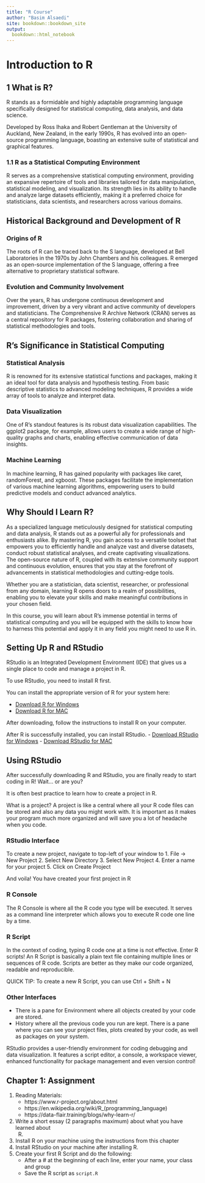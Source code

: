 ```yaml
---
title: "R Course"
author: "Basim Alsaedi"
site: bookdown::bookdown_site
output:
  bookdown::html_notebook
---
```


# Introduction to R

## 1 What is R?

R stands as a formidable and highly adaptable programming language specifically
designed for statistical computing, data analysis, and data science. 

Developed by Ross Ihaka and Robert Gentleman at the University of Auckland,
New Zealand, in the early 1990s, R has evolved into an open-source programming
language, boasting an extensive suite of statistical and graphical features.


### 1.1 R as a Statistical Computing Environment

R serves as a comprehensive statistical computing environment, providing an
expansive repertoire of tools and libraries tailored for data manipulation, 
statistical modeling, and visualization. Its strength lies in its ability to
handle and analyze large datasets efficiently, making it a preferred choice for
statisticians, data scientists, and researchers across various domains.


## Historical Background and Development of R

### Origins of R

The roots of R can be traced back to the S language, developed at Bell Laboratories
in the 1970s by John Chambers and his colleagues. R emerged as an open-source
implementation of the S language, offering a free alternative to proprietary
statistical software.


### Evolution and Community Involvement

Over the years, R has undergone continuous development and improvement, driven 
by a very vibrant and active community of developers and statisticians. The
Comprehensive R Archive Network (CRAN) serves as a central repository for R
packages, fostering collaboration and sharing of statistical methodologies and
tools.


## R's Significance in Statistical Computing

### Statistical Analysis

R is renowned for its extensive statistical functions and packages, 
making it an ideal tool for data analysis and hypothesis testing. From basic 
descriptive statistics to advanced modeling techniques, R provides a wide 
array of tools to analyze and interpret data.

### Data Visualization

One of R's standout features is its robust data visualization capabilities. 
The ggplot2 package, for example, allows users to create a wide range of 
high-quality graphs and charts, enabling effective communication of data
insights.

### Machine Learning

In machine learning, R has gained popularity with packages like
caret, randomForest, and xgboost. These packages facilitate the implementation
of various machine learning algorithms, empowering users to build predictive
models and conduct advanced analytics.

## Why Should I Learn R?
As a specialized language meticulously designed for statistical computing and
data analysis, R stands out as a powerful ally for professionals and enthusiasts
alike. By mastering R, you gain access to a versatile toolset that empowers you
to efficiently handle and analyze vast and diverse datasets, conduct robust
statistical analyses, and create captivating visualizations. The open-source
nature of R, coupled with its extensive community support and continuous
evolution, ensures that you stay at the forefront of advancements in statistical
methodologies and cutting-edge tools. 

Whether you are a statistician, data scientist, researcher,
or professional from any domain, learning R opens doors to a realm of
possibilities, enabling you to elevate your skills and make meaningful
contributions in your chosen field.


In this course, you will learn about R's immense potential in terms of
statistical computing and you will be equipped with the skills to know how to 
harness this potential and apply it in any field you might need to use R in.

## Setting Up R and RStudio

RStudio is an Integrated Development Environment (IDE) that gives us a
single place to code and manage a project in R.

To use RStudio, you need to install R first.

You can install the appropriate version of R for your system here:

-   [Download R for
    Windows](https://cran.r-project.org/bin/windows/base/)
-   [Download R for MAC](https://cloud.r-project.org/bin/macosx/)

After downloading, follow the instructions to install R on your
computer.

After R is successfully installed, you can install RStudio. - [Download
RStudio for Windows](https://posit.co/download/rstudio-desktop/) -
[Download RStudio for MAC](https://posit.co/download/rstudio-desktop/)

## Using RStudio

After successfully downloading R and RStudio, you are finally ready to
start coding in R! Wait... or are you?

It is often best practice to learn how to create a project in R.

What is a project? A project is like a central where all your R code
files can be stored and also any data you might work with. It is
important as it makes your program much more organized and will save you
a lot of headache when you code.

### RStudio Interface

To create a new project, navigate to top-left of your window to 1. File
-\> New Project 2. Select New Directory 3. Select New Project 4. Enter a
name for your project 5. Click on Create Project

And voila! You have created your first project in R

### R Console

The R Console is where all the R code you type will be executed. It
serves as a command line interpreter which allows you to execute R code
one line by a time.

### R Script

In the context of coding, typing R code one at a time is not effective.
Enter R scripts! An R Script is basically a plain text file containing
multiple lines or sequences of R code. Scripts are better as they make
our code organized, readable and reproducible.

QUICK TIP: To create a new R Script, you can use Ctrl + Shift + N

### Other Interfaces
-   There is a pane for Environment where all objects created by your
    code are stored.
-   History where all the previous code you run are kept. There is a
    pane where you can see your project files, plots created by your
    code, as well as packages on your system.

RStudio provides a user-friendly environment for coding debugging and
data visualization. It features a script editor, a console, a workspace
viewer, enhanced functionality for package management and even version
control!


## Chapter 1: Assignment

1. Reading Materials:
    - https://www.r-project.org/about.html
    - https://en.wikipedia.org/wiki/R_(programming_language)
    - https://data-flair.training/blogs/why-learn-r/

2. Write a short essay (2 paragraphs maximum) about what you have learned about
   R.
3. Install R on your machine using the instructions from this chapter
4. Install RStudio on your machine after installing R.
5. Create your first R Script and do the following:
   - After a # at the beginning of each line, enter your name, your class and
     group
   - Save the R script as `script.R`


